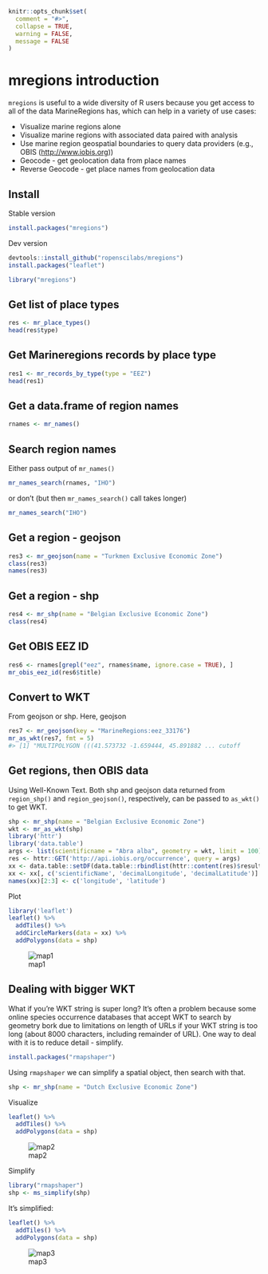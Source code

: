 <!--
%\VignetteEngine{knitr::knitr}
%\VignetteIndexEntry{mregions introduction}
%\VignetteEncoding{UTF-8}
-->

```r
knitr::opts_chunk$set(
  comment = "#>",
  collapse = TRUE,
  warning = FALSE,
  message = FALSE
)
```

mregions introduction
=====================

`mregions` is useful to a wide diversity of R users because you get access to all of the
data MarineRegions has, which can help in a variety of use cases:

* Visualize marine regions alone
* Visualize marine regions with associated data paired with analysis
* Use marine region geospatial boundaries to query data providers (e.g., OBIS (<http://www.iobis.org>))
* Geocode - get geolocation data from place names
* Reverse Geocode - get place names from geolocation data

## Install

Stable version

```r
install.packages("mregions")
```

Dev version

```r
devtools::install_github("ropenscilabs/mregions")
install.packages("leaflet")
```

```r
library("mregions")
```

## Get list of place types

```r
res <- mr_place_types()
head(res$type)
```

## Get Marineregions records by place type

```r
res1 <- mr_records_by_type(type = "EEZ")
head(res1)
```

## Get a data.frame of region names

```r
rnames <- mr_names()
```

## Search region names

Either pass output of `mr_names()`

```r
mr_names_search(rnames, "IHO")
```

or don't (but then `mr_names_search()` call takes longer)

```r
mr_names_search("IHO")
```

## Get a region - geojson

```r
res3 <- mr_geojson(name = "Turkmen Exclusive Economic Zone")
class(res3)
names(res3)
```

## Get a region - shp

```r
res4 <- mr_shp(name = "Belgian Exclusive Economic Zone")
class(res4)
```

## Get OBIS EEZ ID

```r
res6 <- rnames[grepl("eez", rnames$name, ignore.case = TRUE), ]
mr_obis_eez_id(res6$title)
```

## Convert to WKT

From geojson or shp. Here, geojson

```r
res7 <- mr_geojson(key = "MarineRegions:eez_33176")
mr_as_wkt(res7, fmt = 5)
#> [1] "MULTIPOLYGON (((41.573732 -1.659444, 45.891882 ... cutoff
```

## Get regions, then OBIS data

Using Well-Known Text. Both shp and geojson data returned from `region_shp()` and `region_geojson()`, respectively, can be passed to `as_wkt()` to get WKT.

```r
shp <- mr_shp(name = "Belgian Exclusive Economic Zone")
wkt <- mr_as_wkt(shp)
library('httr')
library('data.table')
args <- list(scientificname = "Abra alba", geometry = wkt, limit = 100)
res <- httr::GET('http://api.iobis.org/occurrence', query = args)
xx <- data.table::setDF(data.table::rbindlist(httr::content(res)$results, use.names = TRUE, fill = TRUE))
xx <- xx[, c('scientificName', 'decimalLongitude', 'decimalLatitude')]
names(xx)[2:3] <- c('longitude', 'latitude')
```

Plot

```r
library('leaflet')
leaflet() %>%
  addTiles() %>%
  addCircleMarkers(data = xx) %>%
  addPolygons(data = shp)
```

![map1](figure/map1.png)

## Dealing with bigger WKT

What if you're WKT string is super long?  It's often a problem because some online species occurrence databases that accept WKT to search by geometry bork due to
limitations on length of URLs if your WKT string is too long (about 8000 characters,
including remainder of URL). One way to deal with it is to reduce detail - simplify.

```r
install.packages("rmapshaper")
```

Using `rmapshaper` we can simplify a spatial object, then search with that.

```r
shp <- mr_shp(name = "Dutch Exclusive Economic Zone")
```

Visualize

```r
leaflet() %>%
  addTiles() %>%
  addPolygons(data = shp)
```

![map2](figure/complex.png)

Simplify

```r
library("rmapshaper")
shp <- ms_simplify(shp)
```

It's simplified:

```r
leaflet() %>%
  addTiles() %>%
  addPolygons(data = shp)
```

![map3](figure/simple.png)

[mr]: https://github.com/ropenscilabs/mregions
